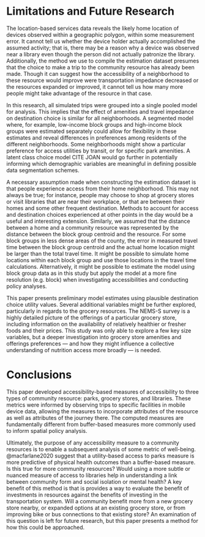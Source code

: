 # Limitations and Future Research

The location-based services data reveals the likely home location of devices 
observed within a geographic polygon, within some measurement error. 
It cannot tell us whether the device holder actually accomplished the assumed
activity; that is, there may be a reason why a device was observed near a
library even though the person did not actually patronize the library.
Additionally, the method we use to compile the estimation dataset presumes that
the choice to make a trip to the community resource has already been made. Though
it can suggest how the accessibility of a neighborhood to these resource would improve 
were transportation impedance decreased or the resources expanded or improved, 
it cannot tell us how many more people might take advantage of the resource 
in that case. 

In this research, all simulated trips were grouped into a single pooled model 
for analysis. This implies that the effect of amenities and travel impedance on 
destination choice is similar for all neighborhoods. A segmented model 
where, for example, low-income block groups and high-income block groups were
estimated separately could allow for flexibility in these estimates and reveal
differences in preferences among residents of the different neighborhoods. Some 
neighborhoods might show a particular preference for access utilities by 
transit, or for specific park amenities. A latent class choice model CITE JOAN
would go further in potentially informing which demographic variables are
meaningful in defining possible data segmentation schemes.

A necessary assumption made when constructing the estimation dataset is that
people experience access from their home neighborhood. This may not always be true;
for instance, people may choose to shop at grocery stores or visit libraries that
are near their workplace, or that are between their homes and some other 
frequent destination. Methods to account for access and destination choices
experienced at other points in the day would be a useful and interesting extension.
Similarly, we assumed that the distance between a home and a community resource
was represented by the distance between the block group centroid and the resource.
For some block groups in less dense areas of the county, the error in measured
travel time between the block group centroid and the actual home location might be
larger than the total travel time. It might be possible to simulate home locations
within each block group and use those locations in the travel time calculations. 
Alternatively, it might be possible to estimate the model using block group data
as in this study but apply the model at a more fine resolution (e.g. block) when
investigating accessibilities and conducting policy analyses.

This paper presents preliminary model estimates using plausible destination 
choice utility values. Several additional variables might be further explored,
particularly in regards to the grocery resources. The NEMS-S survey is a highly
detailed picture of the offerings of a particular grocery store, including
information on the availability of relatively healthier or fresher foods and 
their prices. This study was only able to explore a few key size variables, but 
a deeper investigation into grocery store amenities and offerings 
preferences  --- and how they might influence a collective understanding of
nutrition access more broadly --- is needed.



# Conclusions
This paper developed accessibility-based measures of accessibility to three 
types of community resource: parks, grocery stores, and libraries. These metrics
were informed by observing trips to specific facilities in mobile
device data, allowing the measures to incorporate attributes of the resource 
as well as attributes of the journey there. The computed measures are 
fundamentally different from buffer-based measures more commonly used to 
inform spatial policy analysis.

Ultimately, the purpose of any accessibility measure to a community resources 
is to enable a subsequent analysis of some metric of well-being. @macfarlane2020
suggest that a utility-based access to parks measure is more predictive of 
physical health outcomes than a buffer-based measure. Is this true for more 
community resources? Would using a more subtle or nuanced measure of access to 
libraries help in understanding a link between community form and social isolation 
or mental health? A key benefit of this method is that is provides a way to 
evaluate the benefit of investments in resources against the benefits of investing
in the transportation system. Will a community benefit more from a new grocery store
nearby, or expanded options at an existing grocery store, or from improving bike 
or bus connections to that existing store? An examination of this question is
left for future research, but this paper presents a method for how this could be
approached.

